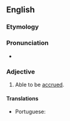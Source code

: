 ==English==

===Etymology===
{{suffix|en|accrue|able}}

===Pronunciation===
* {{a|US}} {{IPA|en|/ə.ˈkɹu.ə.bəl/}}

===Adjective===
{{en-adj}}
# Able to be [[accrued]].

====Translations====
{{trans-top|able to be accrued}}
* Portuguese: {{t|pt|acrescível}}
{{trans-mid}}
{{trans-bottom}}